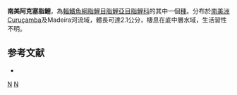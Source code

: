 {{Speciesbox
| taxon = Axelrodia lindeae
| status = NE
| status_system = IUCN3.1
| authority =  [[Géry|Géry]], 1973
| synonyms = 
}}
'''南美阿克塞脂鯉'''，為[[輻鰭魚綱|輻鰭魚綱]][[脂鯉目|脂鯉目]][[脂鯉亞目|脂鯉亞目]][[脂鯉科|脂鯉科]]的其中一個[[種|種]]。分布於[[南美洲|南美洲]]Curuçamba及Madeira河流域，體長可達2.1公分，棲息在底中層水域，生活習性不明。

==参考文献==
{{refbegin}}
*{{FishBase_species|genus=Axelrodia|species=lindeae|year=2014|month=1}}
{{refend}}

{{Taxonbar|from=Q5830256}}

[[Category:阿克塞脂鯉屬|N]]
[[Category:1973年描述的鱼类|N]]


{{魚類小作品}}